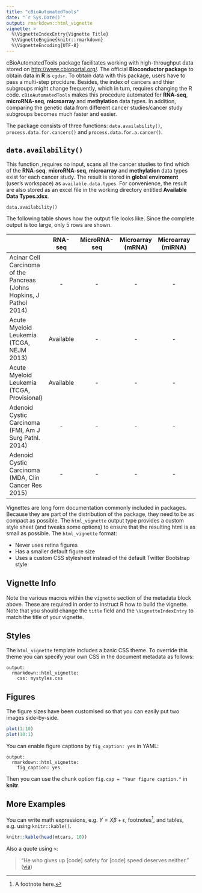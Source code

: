 ```yaml
---
title: "cBioAutomatedTools"
date: "`r Sys.Date()`"
output: rmarkdown::html_vignette
vignette: >
  %\VignetteIndexEntry{Vignette Title}
  %\VignetteEngine{knitr::rmarkdown}
  %\VignetteEncoding{UTF-8}
---
```


cBioAutomatedTools package facilitates working with high-throughput data stored on <http://www.cbioportal.org/>. The official __Bioconductor package__ to obtain data in __R__ is `cgdsr`. To obtain data with this package, users have to pass a multi-step procidure. Besides, the index of cancers and thier subgroups might change frequently, which in turn, requires changing the R code. `cBioAutomatedTools` makes this procedure automated for __RNA-seq__, __microRNA-seq__, __microarray__ and __methylation__ data types. In addition, comparing the genetic data from different cancer studies/cancer study subgroups becomes much faster and easier.

The package consists of three functions: `data.availability()`, `process.data.for.cancers()` and `process.data.for.a.cancer()`.

## `data.availability()`

This function ,requires no input, scans all the cancer studies to find which of the __RNA-seq__, __microRNA-seq__, __microarray__ and __methylation__ data types exist for each cancer study. The result is stored in __global enviroment__ (user's workspace) as `available.data.types`. For convenience, the result are also stored as an excel file in the working directory entitled __Available Data Types.xlsx__.

    data.availability()

The following table shows how the output file looks like. Since the complete output is too large, only 5 rows are shown. 

|                                                                     | RNA-seq      |	MicroRNA-seq | Microarray (mRNA) | Microarray (miRNA) |	 Methylation
|:--------------------------------------------------------------------|:------------:|:-------------:|:------------------:|:-----------------:|:---------:|
| Acinar Cell Carcinoma of the Pancreas (Johns Hopkins, J Pathol 2014)| 	   -       |	     -       |       	-           |         -         |  	  -     |
| Acute Myeloid Leukemia (TCGA, NEJM 2013)                            | 	Available  |	     -       |       	-           |         -         |	Available |
| Acute Myeloid Leukemia (TCGA, Provisional)                          | 	Available  |       -       |       	-           |         -         |	Available	|
| Adenoid Cystic Carcinoma (FMI, Am J Surg Pathl. 2014)               | 	   -       |	     -       |       	-           |         -         |  	  -     |
| Adenoid Cystic Carcinoma (MDA, Clin Cancer Res 2015)                | 	   -       |	     -       |       	-           |         -         |  	  -     |




Vignettes are long form documentation commonly included in packages. Because they are part of the distribution of the package, they need to be as compact as possible. The `html_vignette` output type provides a custom style sheet (and tweaks some options) to ensure that the resulting html is as small as possible. The `html_vignette` format:

- Never uses retina figures
- Has a smaller default figure size
- Uses a custom CSS stylesheet instead of the default Twitter Bootstrap style

## Vignette Info

Note the various macros within the `vignette` section of the metadata block above. These are required in order to instruct R how to build the vignette. Note that you should change the `title` field and the `\VignetteIndexEntry` to match the title of your vignette.

## Styles

The `html_vignette` template includes a basic CSS theme. To override this theme you can specify your own CSS in the document metadata as follows:

    output: 
      rmarkdown::html_vignette:
        css: mystyles.css

## Figures

The figure sizes have been customised so that you can easily put two images side-by-side. 

```r
plot(1:10)
plot(10:1)
```

You can enable figure captions by `fig_caption: yes` in YAML:

    output:
      rmarkdown::html_vignette:
        fig_caption: yes

Then you can use the chunk option `fig.cap = "Your figure caption."` in **knitr**.

## More Examples

You can write math expressions, e.g. $Y = X\beta + \epsilon$, footnotes^[A footnote here.], and tables, e.g. using `knitr::kable()`.

```r
knitr::kable(head(mtcars, 10))
```

Also a quote using `>`:

> "He who gives up [code] safety for [code] speed deserves neither."
([via](https://twitter.com/hadleywickham/status/504368538874703872))
